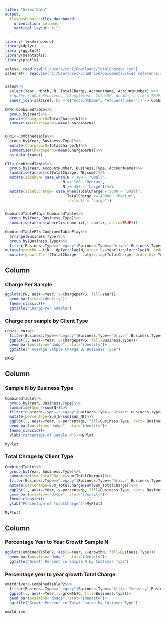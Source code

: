 ```yaml
---
title: "Sales Data"
output: 
  flexdashboard::flex_dashboard:
    orientation: columns
    vertical_layout: fill
---
```


```r
library(flexdashboard)
library(dplyr)
library(ggplot2)
library(meantables)
library(plotly)

sales<- read.csv("C:/Users/rock/Downloads/TotalCharges.csv")
salesref<- read.csv("C:/Users/rock/OneDrive/Documents/Sales reference.csv")


sales%>%
  select(Year, Month, N, TotalCharge, AccountName, AccountNumber) %>% 
  # gather(fdDateReceived, fdSampleDesc, TotalDM, AcctNo, na.rm = TRUE) %>% 
  inner_join(salesref, by = c("AccountName", "AccountNumber")) -> CombinedTable

CPN<-CombinedTable%>%
  group_by(Year)%>%
  mutate(ChargeperN=TotalCharge/N)%>%
  summarise(ChargeperNS=mean(ChargeperN))


CPN1<-CombinedTable%>%
  group_by(Year, Business.Type)%>%
  mutate(ChargeperN=TotalCharge/N)%>%
  summarise(ChargeperNS=mean(ChargeperN))%>%
  as.data.frame()

CT1<-CombinedTable%>%
  group_by(Year, AccountNumber, Business.Type, AccountName)%>%
  summarise(across(c(TotalCharge, N),sum))%>%
  mutate(sizebyN= case_when(N < 100 ~ "Small",
                          N >= 100 ~"Medium",
                          N >= 400 ~ 'Large'))%>%
  mutate(sizebyCharge= case_when(TotalCharge < 5000 ~ "Small",
                            TotalCharge <= 40000 ~"Medium",
                            .default = "Large"))


CombinedTablePlay<-CombinedTable%>%
  group_by(Year, Business.Type)%>%
  summarise(across(where(is.numeric),~ sum(.x, na.rm=TRUE)))

CombinedTableP2<-CombinedTablePlay%>%
  arrange(Business.Type)%>%
  group_by(Business.Type)%>%
  filter(Business.Type=="Legacy"|Business.Type=="Driver"|Business.Type=="Allied Industry"|Business.Type=="Legacy/Mill"|Business.Type=="Mill"|Business.Type=='Farm Direct'| Business.Type=="Seed Company"| Business.Type=="University")%>%
mutate(growthN = ((N - dplyr::lag(N, order_by=Year))/dplyr::lag(N, order_by=Year)) * 100)%>%
  mutate(growthTC= ((TotalCharge - dplyr::lag(TotalCharge, order_by= Year))/dplyr::lag(TotalCharge, order_by=Year)) * 100)


```

Column {data-width=250}
-----------------------------------------------------------------------

### Charge Per Sample

```r

ggplot(CPN, aes(x=Year, y=ChargeperNS, fill=Year))+
  geom_bar(stat="identity")+
  theme_classic()+
  ggtitle("Charge Per Sample")

```



### Charge per sample by Client Type

```r
CPN2<-CPN1%>%
  filter(Business.Type=="Legacy"|Business.Type=="Driver"|Business.Type=="Allied Industry"|Business.Type=="Legacy/Mill"|Business.Type=="Mill"|Business.Type=='Farm Direct')%>%
  ggplot(., aes(x=Year, y=ChargeperNS, fill=Business.Type))+
  geom_bar(position="dodge", stat="identity")+
  ggtitle(" Average Sample Charge By Business Type")
  
CPN2
```

Column {data-width=250}
-----------------------------------------------------------------------
### Sample N by Business Type

```r
CombinedTable%>%
  group_by(Year, Business.Type)%>%
  summarise(Sum_N=sum(N))%>%
  filter(Business.Type=="Legacy"|Business.Type=="Driver"|Business.Type=="Allied Industry"|Business.Type=="Legacy/Mill"|Business.Type=="Mill"|Business.Type=='Farm Direct'| Business.Type=="University")%>%
  mutate(percentage=Sum_N/sum(Sum_N))%>%
  ggplot(., aes(x=Year, y=percentage, fill=Business.Type, text= Business.Type))+
  geom_bar(position="dodge", stat="identity")+
  theme_classic()+
  ylab("Percentage of Sample N")->MyPlot

MyPlot
```

### Total Chrage by Client Type

```r
CombinedTable%>%
  group_by(Year, Business.Type)%>%
  summarise(Sum_TotalCharge=sum(TotalCharge))%>%
  filter(Business.Type=="Legacy"|Business.Type=="Driver"|Business.Type=="Allied Industry"|Business.Type=="Legacy/Mill"|Business.Type=="Mill"|Business.Type=='Farm Direct'|Business.Type=="University")%>%
  mutate(percentage=Sum_TotalCharge/sum(Sum_TotalCharge))%>%
  ggplot(., aes(x=Year, y=percentage, fill=Business.Type, text= Business.Type))+
  geom_bar(position="dodge", stat="identity")+
  theme_classic()+
  ylab("Percentage of TotalCharge")->MyPlot2

MyPlot2
```

Column {data-width=350}
-----------------------------------------------------------------------
###  Percentage Year to Year Growth Sample N

```r
ggplot(CombinedTableP2, aes(x=Year, y=growthN, fill=Business.Type))+
  geom_bar(position="dodge", stat='identity')+
  ggtitle("Growth Percent in Sample N by Customer Type")
```

### Percentage year to year growth Total Charge

```r
omitdriver<-CombinedTableP2%>%
  filter(Business.Type=="Legacy"|Business.Type=="Allied Industry"|Business.Type=="Legacy/Mill"|Business.Type=="Mill"|Business.Type=='Farm Direct'| Business.Type=="Seed Company"| Business.Type=="University")%>%
  ggplot(., aes(x=Year, y=growthTC, fill=Business.Type))+
  geom_bar(position="dodge", stat='identity')+
  ggtitle("Growth Percent in Total Charge by Customer Type")

omitdriver
```

